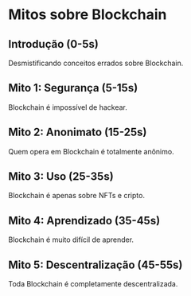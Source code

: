 # Mitos sobre Blockchain

## Introdução (0-5s)

Desmistificando conceitos errados sobre Blockchain.

## Mito 1: Segurança (5-15s)

Blockchain é impossível de hackear.

## Mito 2: Anonimato (15-25s)

Quem opera em Blockchain é totalmente anônimo.

## Mito 3: Uso (25-35s)

Blockchain é apenas sobre NFTs e cripto.

## Mito 4: Aprendizado (35-45s)

Blockchain é muito difícil de aprender.

## Mito 5: Descentralização (45-55s)

Toda Blockchain é completamente descentralizada.
